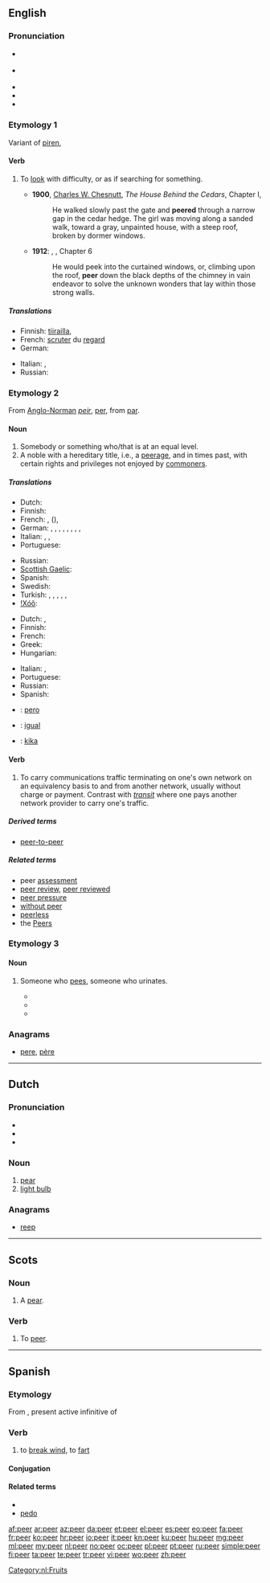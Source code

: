 ==English==
{{wikipedia}}

===Pronunciation===
* {{a|UK}} {{IPA|/ˈpiːə/}}
* {{a|US}} {{IPA|/ˈpiɚ/}}
* {{audio|en-us-peer.ogg|Audio (US)}}
* {{rhymes|ɪə(r)}}
* {{homophones|pier}}

===Etymology 1===
Variant of [[piren]], {{etyl|enm|en}} {{term|peren}}

====Verb====
{{en-verb}}

# {{intransitive}} To [[look]] with difficulty, or as if searching for something.
#* '''1900''', [[w:Charles W. Chesnutt|Charles W. Chesnutt]], ''The House Behind the Cedars'', Chapter I,
#*: He walked slowly past the gate and '''peered''' through a narrow gap in the cedar hedge. The girl was moving along a sanded walk, toward a gray, unpainted house, with a steep roof, broken by dormer windows.
#* '''1912''': {{w|Edgar Rice Burroughs}}, {{w|Tarzan of the Apes}}, Chapter 6
#*: He would peek into the curtained windows, or, climbing upon the roof, '''peer''' down the black depths of the chimney in vain endeavor to solve the unknown wonders that lay within those strong walls.

=====Translations=====
{{trans-top|to look with difficulty or as if searching}}
* Finnish: [[tiirailla]], {{t+|fi|tähyillä}}
* French: [[scruter]] du [[regard]]
* German: {{t|de|spähen}}
{{trans-mid}}
* Italian: {{t-|it|scrutare}},  {{t+|it|sbirciare}}
* Russian: {{t|ru|вглядываться}}
{{trans-bottom}}

===Etymology 2===
From [[Anglo-Norman]] ''[[peir]]'', {{etyl|fro}} [[per#Old French|per]], from {{etyl|la}} [[par#Latin|par]].

====Noun====
{{en-noun}}

# Somebody or something who/that is at an equal level.
# A noble with a hereditary title, i.e., a [[peerage]], and in times past, with certain rights and privileges not enjoyed by [[commoner]]s.

=====Translations=====
{{trans-top|of equal level}}
* Dutch: {{t-|nl|gelijke|m|f}}
* Finnish: {{t-|fi|vertainen}}
* French: {{t+|fr|pair|m}}, {{t+|fr|pareil|m}} ({{t+|fr|pareille|f}}), {{t+|fr|semblable}}
* German: {{t|de|Gleichaltriger}}, {{t|de|Gleichaltrige|f}}, {{t|de|Gleichaltrige|n}}, {{t|de|Ebenbürtiger|m}}, {{t|de|Ebenbürtige|f}}, {{t|de|Ebenbürtige|n}}, {{t|de|Beaufsichtigender|m}}, {{t|de|Beaufsichtigende|f}}, {{t|de|Beaufsichtigende|n}}
* Italian: {{t-|it|pari}},  {{t+|it|uguale}},  {{t|it|persona di pari condizione sociale}}
* Portuguese: {{t+|pt|par|m}}
{{trans-mid}}
* Russian: {{t|ru|ровня}}
* [[Scottish Gaelic]]: {{t|gd|leithid|f}}
* Spanish: {{t+|es|par|m}}
* Swedish: {{t+|sv|like}}
* Turkish: {{t|tr|akran}}, {{t|tr|yaşıt}}, {{t|tr|emsal|alt=emsâl}}, {{t|tr|lord}}, {{t|tr|asilzade|alt=asilzâde}}, {{t|tr|taydaş}}
* [[!Xóõ]]: {{tø|nmn|!náã}}
{{trans-bottom}}

{{trans-top|noble}}
* Dutch: {{t+|nl|edelman|m}}, {{t-|nl|edele|m}}
* Finnish: {{t-|fi|pääri}}
* French: {{t+|fr|pair|m}}
* Greek: {{t|el|ευγενής|m|tr=evgenís|sc=Grek}}
* Hungarian: {{t|hu|nemes}}
{{trans-mid}}
* Italian: {{t-|it|pari}},  {{t+|it|nobile}}
* Portuguese: {{t+|pt|par|m}}
* Russian: {{t|ru|пэр|m}}
* Spanish: {{t+|es|par|m}}
{{trans-bottom}}

{{checktrans-top}}
* {{ttbc|io}} : [[pero]]
* {{ttbc|ca}}: [[igual]] {{m}}
* {{ttbc|sv}}: [[kika]] {{c}}
{{trans-bottom}}

====Verb====
{{en-verb}}

# {{Internet}} To carry communications traffic terminating on one's own network on an equivalency basis to and from another network, usually without charge or payment.  Contrast with ''[[transit]]'' where one pays another network provider to carry one's traffic.

=====Derived terms=====
* [[peer-to-peer]]

=====Related terms=====
* peer [[assessment]]
* [[peer review]], [[peer reviewed]]
* [[peer pressure]]
* [[without peer]]
* [[peerless]]
* the [[Peers]]

===Etymology 3===
{{suffix|pee|er}}

====Noun====
{{en-noun}}

# {{rfv-sense}} Someone who [[pee]]s, someone who urinates.
#* {{quote-newsgroup|title=Swimming after eating|newsgroup=alt.folklore.urban|date=August 22|year=1999|passage=As was the caveat about peeing in a pool. Of course, peeing in a pool wasn't dangerous to the person ... If you peed in a pool, and you were carrying the polio virus, presumably *other* people were put at risk, not the '''peer''' (pee-er?).|url=http://groups.google.com/group/alt.folklore.urban/browse_thread/thread/e9fd3a55fc74f522/f0bc6f39ee935d57?hl=en&ie=UTF-8&q=peed|peeing+peer+-%22peer+review%22#f0bc6f39ee935d57}}
#* {{quote-newsgroup|title=32 month old urinating in his room! HELP!|newsgroup=alt.parenting.solutions|passage=SOunds like you've already broken him quite well, if he's peeing when disciplined. Pretty sad. He's not a dog, not that treating a dog like this is any better either. You've turned your child into a submissive '''peer'''.|date=August 29|year=2000|url=http://groups.google.com/group/alt.parenting.solutions/browse_thread/thread/345b5187e0c225c5/8dca3077c67470e1?hl=en&ie=UTF-8&q=peed|peeing+peer+-%22peer+review%22#8dca3077c67470e1}}
#* {{quote-newsgroup|title=do female's "mark" their territory?|newsgroup=rec.pets.dogs.behavior|date=October 11|year=2003|passage=Submissive peeing, on the other hand, IS related to anxiety. But submissive peeing is not marking. A submissive '''peer''' is generally a very submissive dog.|url=http://groups.google.com/group/alt.pets.dogs.pitbull/browse_thread/thread/5469e525a449bf4c/811523d445718ea7?hl=en&ie=UTF-8&q=peed|peeing+peer+-%22peer+review%22&pli=1}}

===Anagrams===
* [[pere#English|pere]], [[père#English|père]]

----

==Dutch==
{{wikipedia|lang=nl}}

===Pronunciation===
* {{rhymes|eːr|lang=nl}}
* {{audio|Nl-peer.ogg|audio}}
* {{IPA|[pɪːr]|lang=nl}}

===Noun===
{{nl-noun|g=f|peren|peertje}}

# [[pear]]
# [[light bulb]]

===Anagrams===
* [[reep]]

[[Category:nl:Fruits]]

----

==Scots==

===Noun===
{{sco-noun}}

# A [[pear]].

===Verb===
{{sco-verb}}

# To [[peer#English|peer]].

----

==Spanish==

===Etymology===
From {{etyl|la|es}} {{term|pedere|pēdere|lang=la}}, present active infinitive of {{term|pedo|pēdō|lang=la}}

===Verb===
{{es-verb|pe|er|part=peído}}

# {{archaic|vulgar|lang=es}} to [[break wind]], to [[fart]]

====Conjugation====
{{es-conj-eer|p}}

====Related terms====
* {{l|es|peerse}}
* [[pedo]]

[[af:peer]]
[[ar:peer]]
[[az:peer]]
[[da:peer]]
[[et:peer]]
[[el:peer]]
[[es:peer]]
[[eo:peer]]
[[fa:peer]]
[[fr:peer]]
[[ko:peer]]
[[hr:peer]]
[[io:peer]]
[[it:peer]]
[[kn:peer]]
[[ku:peer]]
[[hu:peer]]
[[mg:peer]]
[[ml:peer]]
[[my:peer]]
[[nl:peer]]
[[no:peer]]
[[oc:peer]]
[[pl:peer]]
[[pt:peer]]
[[ru:peer]]
[[simple:peer]]
[[fi:peer]]
[[ta:peer]]
[[te:peer]]
[[tr:peer]]
[[vi:peer]]
[[wo:peer]]
[[zh:peer]]